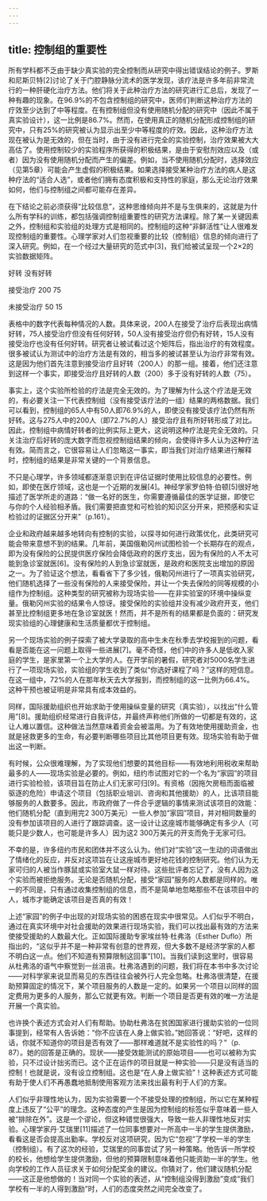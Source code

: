 ```yaml
---
---
---
```

title: 控制组的重要性
---




所有学科都不乏由于缺少真实验的完全控制而从研究中得出错误结论的例子。罗斯和尼斯贝特[2]讨论了关于门腔静脉分流术的医学发现，该疗法是许多年前非常流行的一种肝硬化治疗方法。他们将关于此种治疗方法的研究进行汇总后，发现了一种有趣的现象。在96.9%的不包含控制组的研究中，医师们判断这种治疗方法的疗效至少达到了中等程度。在有控制组但没有使用随机分配的研究中（因此不属于真实验设计），这一比例是86.7%。然而，在使用真正的随机分配形成控制组的研究中，只有25%的研究被认为显示出至少中等程度的疗效。因此，这种治疗方法现在被认为是无效的，但在当时，由于没有进行完全的实验控制，治疗效果被大大高估了。使用控制较少的实验程序所获得的积极结果，是由于安慰剂效应以及（或者）因为没有使用随机分配而产生的偏差。例如，当不使用随机分配时，选择效应（见第5章）可能会产生虚假的积极结果。如果选择接受某种治疗方法的病人是这种疗法的“适合人选”，或者他们拥有态度积极和支持性的家庭，那么无论治疗效果如何，他们与控制组之间都可能存在差异。

在下结论之前必须获得“比较信息”，这种思维倾向并不是与生俱来的，这就是为什么所有学科的训练，都包括强调控制组重要性的研究方法课程。除了某一关键因素之外，控制组和实验组的处理方式是相同的。控制组的这种“非鲜活性”让人很难发现控制组的重要性。心理学家对人们忽视重要的比较（控制组）信息的倾向进行了深入研究。例如，在一个经过大量研究的范式中[3]，我们给被试呈现一个2×2的实验数据矩阵。



好转 没有好转

接受治疗 200 75

未接受治疗 50 15

表格中的数字代表每种情况的人数。具体来说，200人在接受了治疗后表现出病情好转，75人接受治疗但没有任何好转，50人没有接受治疗但仍有好转，15人没有接受治疗也没有任何好转。研究者让被试看过这个矩阵后，指出治疗的有效程度。很多被试认为测试中的治疗方法是有效的，相当多的被试甚至认为治疗非常有效。这是因为他们首先注意到接受治疗且好转（200人）的那一组。接着，他们还注意到这样一个事实，即接受治疗且好转的人数（200）多于没有好转的人数（75）。

事实上，这个实验所检验的疗法是完全无效的。为了理解为什么这个疗法是无效的，有必要关注一下代表控制组（没有接受该疗法的一组）结果的两格数据。我们可以看到，控制组的65人中有50人即76.9%的人，即使没有接受该疗法仍然有所好转。这与275人中的200人（即72.7%的人）接受治疗且有所好转形成了对比。因此，控制组中病情好转者的比例实际上更大，这说明这种疗法是完全无效的。只关注治疗后好转的庞大数字而忽视控制组结果的倾向，会使得许多人认为这种疗法有效。简而言之，它很容易让人们忽略这一事实，即当我们对治疗结果进行解释时，控制组的结果是非常关键的一个背景信息。

不只是心理学，许多领域都逐渐意识到在评估证据时使用比较信息的必要性。例如，即使在医疗领域，这也是一个近期的发展[4]。神经学家罗伯特·伯顿[5]很好地描述了医学所走的道路：“做一名好的医生，你需要遵循最佳的医学证据，即使它与你的个人经验相矛盾。我们需要把直觉和可检验的知识区分开来，把预感和实证检验过的证据区分开来”（p.161）。

企业和政府越来越多地转向有控制的实验，以探寻如何进行政策优化，此类研究可能会带来意想不到的结果。几年前，美国俄勒冈州试图检验一个长期存在的观点，即为没有保险的公民提供医疗保险会降低政府的医疗支出，因为有保险的人不太可能到急诊室就医[6]。没有保险的人到急诊室就医，是政府和医院支出增加的原因之一。为了验证这个想法，看看省下了多少钱，俄勒冈州进行了一项真实验研究，他们随机选择了一些没有保险的人来接受保险，并让一个失去保险的同等规模的小组作为控制组。这种类型的研究被称为现场实验——在非实验室的环境中操纵变量。俄勒冈州实验的结果令人惊讶。接受保险的实验组并没有减少政府开支，他们甚至比控制组更多地在急诊室就医！然而，并不是所有的结果都是负面的：研究发现实验组的心理健康和生活质量都优于控制组。

另一个现场实验的例子探索了被大学录取的高中生未在秋季去学校报到的问题，看看是否能在这一问题上取得一些进展[7]。毫不奇怪，他们中的许多人是低收入家庭的学生，是家里第一个上大学的人。在开学前的暑假，研究者对5000名学生进行了一项现场实验，实验组的学生收到了类似“你选好课程了吗？”这样的短信息。在这一组中，72%的人在那年秋天去大学报到，而控制组的这一比例为66.4%。这种干预也被证明是非常具有成本效益的。

同样，国际援助组织也开始求助于使用操纵变量的研究（真实验），以找出“什么管用”[8]。援助组织经常进行自我评估，并最终声称他们所做的一切都是有效的，这让人难以置信。这种做法当然意味着资金会被滥用。为了有效地使用援助资金，也就是拯救更多的生命，有必要判断哪些项目比其他项目更有效。现场实验有助于做出这一判断。

有时候，公众很难理解，为了实现他们想要的其他目标——有效地利用税收来帮助最多的人——现场实验是必要的。例如，纽约市试图对它的一个名为“家园”的项目进行实验检验，该项目旨在防止人们无家可归[9]。有资格（因拖欠房租而面临被驱逐的危险）申请这个项目（包括职业培训、咨询和其他援助）的人，比该项目能够服务的人数要多。因此，市政府做了一件合乎逻辑的事情来测试该项目的效能：他们随机分配（直到用完2 300万美元）一些人参加“家园”项目，并对相同数量的没有参加该项目的人进行了跟踪调查。这一设计让这座城市能够确定有多少人（可能只是少数人，也可能是许多人）因为这2 300万美元的开支而免于无家可归。

不幸的是，许多纽约市民和团体并不这么认为。他们对“实验”这一生动的词语做出了情绪化的反应，并反对这项旨在让这座城市更好地花钱的控制研究。他们认为无家可归的人被当作豚鼠或实验室大鼠一样对待。这些批评者忘记了，没有人因为这个实验而被拒绝服务。无论是否随机分配，接受“家园”服务的人数都是同样的。唯一的不同是，只有通过收集控制组的信息，而不是简单地忽略那些不在该项目中的人，城市才能确定该项目是否真的有效！

上述“家园”的例子中出现的对现场实验的困惑在现实中很常见。人们似乎不明白，通过在真实环境中对社会援助的效果进行现场实验，我们可以找出最有效的方法来使接受援助的人数最大化。正如国际援助专家埃丝特·杜弗洛（Esther Duflo）所指出的，“这似乎并不是一种非常有创意的世界观，但大多数不是经济学家的人都不明白这一点。他们不知道有预算限制这回事”[10]。当我们读到这里时，很容易从杜弗洛的语气中察觉到一丝沮丧。杜弗洛遇到的问题，我们将在本书中多次讨论——对科学家来说显而易见的东西往往会被外行人完全忽略。杜弗洛很清楚，在援助预算固定的情况下，某个项目服务的人数是一定的。如果另一个项目以同样的固定费用为更多的人服务，那么它就更有效。判断一个项目是否更有效的唯一方法是开展一个真实验。

也许换个表述方式会对人们有帮助。协助杜弗洛在贫困国家进行援助实验的一位同事提到，经常有人告诉她：“你不应该在人身上做实验。”她回答说：“好吧，这样的话，你就不知道你的项目是否有效了——那样难道就不是实验性的吗？”（p. 87）。她的回答是正确的。现状——接受效能测试的原始项目——也可以被称为实验，只不过设计拙劣而已。这个正在运作的项目就是一种实验——只是没有适当的控制！也就是说，没有设立控制组。这也是“在人身上做实验”！这种表述方式可能有助于使人们不再愚蠢地抵制使用客观方法来找出最有利于人们的方案。

人们似乎非理性地认为，因为实验需要一个不接受处理的控制组，所以它在某种程度上违反了“公平”的理念。这种态度的产生是因为控制组的标签似乎意味着一些人被“排除在外”。这是一个谬论，但这种错觉很强大，导致一些人非理性地反对实验。心理学家丹·艾瑞里[11]描述了一位同事想要对一所高中一半的学生提供激励，看看这是否会提高出勤率。学校反对这项研究，因为它“忽视”了学校一半的学生（控制组）。有了这次的经验，艾瑞里的同事尝试了另一种策略。他告诉一所学校的校长，他想给学生提供激励，但他的预算限制意味着他只能资助一半的学生。他向学校的工作人员征求关于如何分配奖金的建议。你猜对了，他们建议随机分配——这正是他想做的！当对同一个实验的表述，从“控制组没得到激励”变成“我们学校有一半的人得到激励”时，人们的态度突然之间完全改变了。